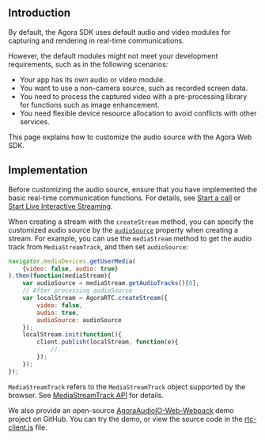 <PlatformWrapper platform="web">

## Introduction

By default, the Agora SDK uses default audio and video modules for capturing and rendering in real-time communications.

However, the default modules might not meet your development requirements, such as in the following scenarios:

- Your app has its own audio or video module.
- You want to use a non-camera source, such as recorded screen data.
- You need to process the captured video with a pre-processing library for functions such as image enhancement.
- You need flexible device resource allocation to avoid conflicts with other services.

This page explains how to customize the audio source with the Agora Web SDK.

## Implementation

Before customizing the audio source, ensure that you have implemented the basic real-time communication functions. For details, see [Start a call](/3.x/video-calling/quickstart-guide/get-started-sdk) or [Start Live Interactive Streaming](../quickstart-guide/start-video-streaming).

When creating a stream with the `createStream` method, you can specify the customized audio source by the [`audioSource`](https://docs.agora.io/en/Interactive%20Broadcast/API%20Reference/web/interfaces/agorartc.streamspec.html#audiosource) property when creating a stream.
For example, you can use the `mediaStream` method to get the audio track from `MediaStreamTrack`, and then set `audioSource`:

```javascript
navigator.mediaDevices.getUserMedia(
    {video: false, audio: true}
).then(function(mediaStream){
    var audioSource = mediaStream.getAudioTracks()[0];
    // After processing audioSource
    var localStream = AgoraRTC.createStream({
        video: false,
        audio: true,
        audioSource: audioSource
    });
    localStream.init(function(){
        client.publish(localStream, function(e){
            //...
        });
    });
});
```

<div class="alert info"><code>MediaStreamTrack</code> refers to the <code>MediaStreamTrack</code> object supported by the browser. See <a href="https://developer.mozilla.org/en-US/docs/Web/API/MediaStreamTrack">MediaStreamTrack API</a> for details.</div>

We also provide an open-source [AgoraAudioIO-Web-Webpack](https://github.com/AgoraIO/Advanced-Audio/tree/master/Web/AgoraAudioIO-Web-Webpack) demo project on GitHub. You can try the demo, or view the source code in the [rtc-client.js](https://github.com/AgoraIO/Advanced-Audio/blob/master/Web/AgoraAudioIO-Web-Webpack/src/rtc-client.js) file.

</PlatformWrapper>